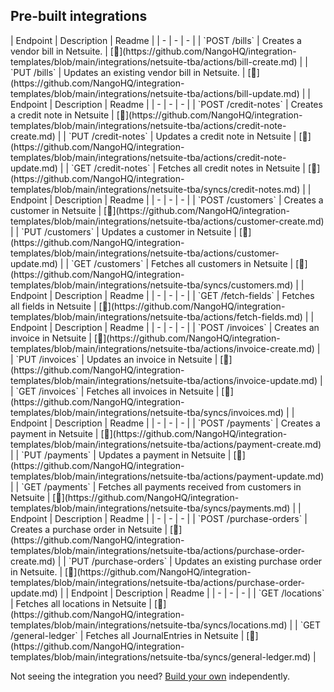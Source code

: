 
## Pre-built integrations

<AccordionGroup>


<Accordion title="Bills">
| Endpoint | Description | Readme |
| - | - | - |
| `POST /bills` | Creates a vendor bill in Netsuite. | [🔗](https://github.com/NangoHQ/integration-templates/blob/main/integrations/netsuite-tba/actions/bill-create.md) |
| `PUT /bills` | Updates an existing vendor bill in Netsuite. | [🔗](https://github.com/NangoHQ/integration-templates/blob/main/integrations/netsuite-tba/actions/bill-update.md) |
</Accordion>


<Accordion title="Credit Notes">
| Endpoint | Description | Readme |
| - | - | - |
| `POST /credit-notes` | Creates a credit note in Netsuite | [🔗](https://github.com/NangoHQ/integration-templates/blob/main/integrations/netsuite-tba/actions/credit-note-create.md) |
| `PUT /credit-notes` | Updates a credit note in Netsuite | [🔗](https://github.com/NangoHQ/integration-templates/blob/main/integrations/netsuite-tba/actions/credit-note-update.md) |
| `GET /credit-notes` | Fetches all credit notes in Netsuite | [🔗](https://github.com/NangoHQ/integration-templates/blob/main/integrations/netsuite-tba/syncs/credit-notes.md) |
</Accordion>


<Accordion title="Customers">
| Endpoint | Description | Readme |
| - | - | - |
| `POST /customers` | Creates a customer in Netsuite | [🔗](https://github.com/NangoHQ/integration-templates/blob/main/integrations/netsuite-tba/actions/customer-create.md) |
| `PUT /customers` | Updates a customer in Netsuite | [🔗](https://github.com/NangoHQ/integration-templates/blob/main/integrations/netsuite-tba/actions/customer-update.md) |
| `GET /customers` | Fetches all customers in Netsuite | [🔗](https://github.com/NangoHQ/integration-templates/blob/main/integrations/netsuite-tba/syncs/customers.md) |
</Accordion>


<Accordion title="Fields">
| Endpoint | Description | Readme |
| - | - | - |
| `GET /fetch-fields` | Fetches all fields in Netsuite | [🔗](https://github.com/NangoHQ/integration-templates/blob/main/integrations/netsuite-tba/actions/fetch-fields.md) |
</Accordion>


<Accordion title="Invoices">
| Endpoint | Description | Readme |
| - | - | - |
| `POST /invoices` | Creates an invoice in Netsuite | [🔗](https://github.com/NangoHQ/integration-templates/blob/main/integrations/netsuite-tba/actions/invoice-create.md) |
| `PUT /invoices` | Updates an invoice in Netsuite | [🔗](https://github.com/NangoHQ/integration-templates/blob/main/integrations/netsuite-tba/actions/invoice-update.md) |
| `GET /invoices` | Fetches all invoices in Netsuite | [🔗](https://github.com/NangoHQ/integration-templates/blob/main/integrations/netsuite-tba/syncs/invoices.md) |
</Accordion>


<Accordion title="Payments">
| Endpoint | Description | Readme |
| - | - | - |
| `POST /payments` | Creates a payment in Netsuite | [🔗](https://github.com/NangoHQ/integration-templates/blob/main/integrations/netsuite-tba/actions/payment-create.md) |
| `PUT /payments` | Updates a payment in Netsuite | [🔗](https://github.com/NangoHQ/integration-templates/blob/main/integrations/netsuite-tba/actions/payment-update.md) |
| `GET /payments` | Fetches all payments received from customers in Netsuite | [🔗](https://github.com/NangoHQ/integration-templates/blob/main/integrations/netsuite-tba/syncs/payments.md) |
</Accordion>


<Accordion title="Purchase Orders">
| Endpoint | Description | Readme |
| - | - | - |
| `POST /purchase-orders` | Creates a purchase order in Netsuite | [🔗](https://github.com/NangoHQ/integration-templates/blob/main/integrations/netsuite-tba/actions/purchase-order-create.md) |
| `PUT /purchase-orders` | Updates an existing purchase order in Netsuite. | [🔗](https://github.com/NangoHQ/integration-templates/blob/main/integrations/netsuite-tba/actions/purchase-order-update.md) |
</Accordion>


<Accordion title="Others">
| Endpoint | Description | Readme |
| - | - | - |
| `GET /locations` | Fetches all locations in Netsuite | [🔗](https://github.com/NangoHQ/integration-templates/blob/main/integrations/netsuite-tba/syncs/locations.md) |
| `GET /general-ledger` | Fetches all JournalEntries in Netsuite | [🔗](https://github.com/NangoHQ/integration-templates/blob/main/integrations/netsuite-tba/syncs/general-ledger.md) |
</Accordion>

</AccordionGroup>

<Tip>Not seeing the integration you need? [Build your own](https://nango.dev/docs/guides/platform/functions) independently.</Tip>
